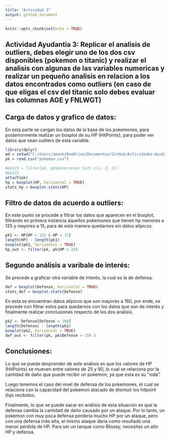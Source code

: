 ```yaml
---
title: "Actividad 3"
output: github_document
---
```


```r
knitr::opts_chunk$set(echo = TRUE)
```
## Actividad Ayudantia 3: Replicar el analisis de outliers, debes elegir uno de los dos csv disponibles (pokemon o titanic) y realizar el analisis con algunas     de las variables numericas y realizar un pequeño analisis en relacion a los datos encontrados como outliers (en caso de que eligas     el csv del titanic solo debes evaluar las columnas AGE y FNLWGT)

## Carga de datos y grafico de datos:

En esta parte se cargan los datos de la base de los pokemones, para posteriormente realizar un boxplot de su HP (HitPoints), para poder ver datos que sean outliers de esta variable.

```r
library(dplyr)
wd = setwd("C:/Users/amanh/OneDrive/Documentos/GitHub/Actividades-Ayudantia/Actividad3")
pk = read.csv("pokemon.csv")

#pk123 = filter(pk, pk$Generation %in% c(1, 2, 3))
#pk123
attach(pk)
hp = boxplot(HP, horizontal = TRUE)
stats_hp = boxplot.stats(HP)

```

## Filtro de datos de acuerdo a outliers:

En este punto se procede a filtrar los datos que aparecen en el boxplot, filtrando en primera instancia aquellos pokemones que tienen hp menores a 125 y mayores a 15, para de esta manera quedarnos sin datos atípicos.

```r
pk1 <- HP[HP < 125 & HP > 15]
length(HP) - length(pk1)
boxplot(pk1, horizontal = TRUE)
hp_out <- filter(pk, pk$HP > 20)

```

## Segundo análisis a varibale de interés:

Se procede a graficar otra variable de interés, la cual es la de defensa. 

```r
def = boxplot(Defense, horizontal = TRUE)
stats_def = boxplot.stats(Defense)

```

En esta se encuentran datos atípicos que son mayores a 160, por ende, se procede con filtrar estos para quedarnos con los datos que son de interés y finalmente realizar conclusiones respecto de los dos análisis.

```r
pk2 <- Defense[Defense < 160]
length(Defense) - length(pk2)
boxplot(pk2, horizontal = TRUE)
def_out <- filter(pk, pk$Defense > 159 )

```

## Conclusiones:

Lo que se puede desprender de este análisis es que los valores de HP (HitPoints) se mueven entre valores de 25 y 80, lo cual se relaciona por la cantidad de daño que puede recibir un pokemon, ya que esta es su "vida".

Luego tenemos el caso del nivel de defensa de los pokemones, el cual se relaciona con la capacidad del pokemon atacado de dismiuir los hitpoint (hp) recibidos.

Finalmente, lo que se puede sacar en análisis de esta situación es que la defensa cambia la cantidad de daño causado por un ataque. Por lo tanto, un pokemon con muy poca defensa perdería mucho HP por un ataque, pero con una defensa más alta, el mismo ataque daría como resultado una menor pérdida de HP. Para ser un tanque como Blissey, necesitas un alto HP y defensa.


